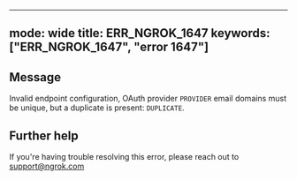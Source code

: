 
---
mode: wide
title: ERR_NGROK_1647
keywords: ["ERR_NGROK_1647", "error 1647"]
---

## Message
Invalid endpoint configuration, OAuth provider `PROVIDER` email domains must be unique, but a duplicate is present: `DUPLICATE`.




## Further help
If you're having trouble resolving this error, please reach out to [support@ngrok.com](mailto:support@ngrok.com?subject=Help%20with%20ERR_NGROK_1647)

